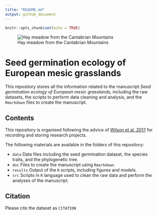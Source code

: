```yaml
---
title: "README.md"
output: github_document
---
```


```r
knitr::opts_chunk$set(echo = TRUE)
```

![Hay meadow from the Cantabrian Mountains](meadow.JPG)

# Seed germination ecology of European mesic grasslands

This repository stores all the information related to the manuscript *Seed germination ecology of European mesic grasslands*, including the raw datasets, the scripts to perform data cleaning and analysis, and the `Rmarkdown` files to create the manuscript.

## Contents

This repository is organised following the advice of [Wilson et al. 2017](https://doi.org/10.1371/journal.pcbi.1005510) for recording and storing research projects.


The following materials are available in the folders of this repository:

* `data` Data files including the seed germination dataset, the species traits, and the phylogenetic tree.
* `doc` Files to create the manuscript using `Rmarkdown`.
* `results` Output of the `R` scripts, including figures and models.
* `src` Scripts in `R` language used to clean the raw data and perform the analyses of the manuscript.

## Citation

Please cite the dataset as `CITATION`